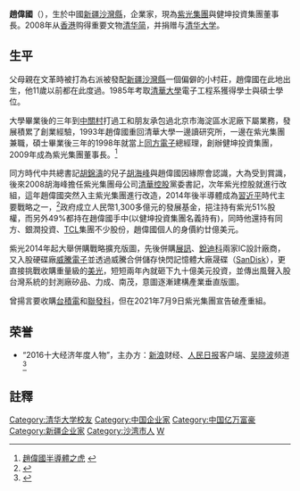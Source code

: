 {{Infobox_officeholder
|name = <span style="font-size:larger;">趙偉國</span>
|image name =
|width = 
|now = <span style="color: blue;">紫光集團董事長<br>健坤投資集團董事長</span>
|period = 2009年11月至今 
|Sex = 男
|different name =
|nationality = {{PRC}}
|party = {{CCP|19px}}
|Native place = [[河南|河南]]<ref>{{Cite web|title=紫光重组乱象：或造成国有资产流失--人民网经济频道|url=http://finance.people.com.cn/GB/10205907.html|accessdate=2020-05-11|work=人民网|archive-date=2010-07-20|archive-url=https://web.archive.org/web/20100720050230/http://finance.people.com.cn/GB/10205907.html|dead-url=no}}</ref>
|date of birth = {{Birth year and age|1967|11|29}}
|place of birth = {{PRC}}<br>[[新疆维吾尔自治区|新疆]][[沙灣縣|沙灣縣]]
|date of death = 
|place of death = 
|spouse = 
|relatives = 
|educate = 
*[[清華大學|清華大學]]電子工程系碩士
|past = 
*[[中關村|中關村]]售貨員
*海淀區水泥廠承包商
*紫光集團兼職研究員
*同方股份電子總經理
*北京同方科技總經理
*健坤投資集團董事長
*紫光集團董事長
|work =
}}
'''趙偉國'''（{{bd|1967年|11月29日|||catIdx=Z}}），生於中國[[新疆维吾尔自治区|新疆]][[沙灣縣|沙灣縣]]，企業家，現為[[紫光集團|紫光集團]]與健坤投資集團董事長。2008年从[[香港|香港]]购得重要文物[[清华简|清华简]]，并捐赠与[[清华大学|清华大学]]。

==生平==
父母親在文革時被打為右派被發配[[新疆维吾尔自治区|新疆]][[沙灣縣|沙灣縣]]一個偏僻的小村莊，趙偉國在此地出生，他11歲以前都在此度過。1985年考取[[清華大學|清華大學]]電子工程系獲得學士與碩士學位。

大學畢業後的三年到[[中關村|中關村]]打過工和朋友承包過北京市海淀區水泥廠下屬業務，發展積累了創業經驗，1993年趙偉國重回清華大學一邊讀研究所，一邊在紫光集團兼職，碩士畢業後三年的1998年就當上[[清华同方|同方電子]]總經理，創辦健坤投資集團，2009年成為紫光集團董事長。<ref>[http://money.udn.com/money/story/5603/1300563-%E5%85%A9%E5%B2%B8%E4%BA%BA%E7%89%A9%EF%BC%8F%E7%B4%AB%E5%85%89%E8%B6%99%E5%81%89%E5%9C%8B-%E9%A4%93%E8%99%8E%E6%92%B2%E5%8F%B0%E5%BB%A0 趙偉國半導體之虎] {{webarchive|url=https://web.archive.org/web/20151225060049/http://money.udn.com/money/story/5603/1300563-%E5%85%A9%E5%B2%B8%E4%BA%BA%E7%89%A9%EF%BC%8F%E7%B4%AB%E5%85%89%E8%B6%99%E5%81%89%E5%9C%8B-%E9%A4%93%E8%99%8E%E6%92%B2%E5%8F%B0%E5%BB%A0 |date=2015-12-25 }}</ref>

同方時代中共總書記[[胡錦濤|胡錦濤]]的兒子[[胡海峰|胡海峰]]與趙偉國因緣際會認識，大為受到賞識，後來2008胡海峰擔任紫光集團母公司[[清華控股|清華控股]]黨委書記，次年紫光控股就進行改組，這年趙偉國突然入主紫光集團進行改造，2014年後半導體成為[[習近平|習近平]]時代主要戰略之一，<ref>{{Cite web |url=http://udn.com/news/story/8928/1372814-%E7%B4%AB%E5%85%89%E8%91%A3%E5%BA%A7%E8%B6%99%E5%81%89%E5%9C%8B-%E9%A4%93%E8%99%8E%E7%8D%B5%E9%A3%9F%E3%80%81%E5%8D%8A%E5%B0%8E%E9%AB%94%E5%9C%9F%E8%B1%AA |title=紫光崛起之謎 |accessdate=2015-12-15 |archive-date=2015-12-15 |archive-url=https://web.archive.org/web/20151215023545/http://udn.com/news/story/8928/1372814-%E7%B4%AB%E5%85%89%E8%91%A3%E5%BA%A7%E8%B6%99%E5%81%89%E5%9C%8B-%E9%A4%93%E8%99%8E%E7%8D%B5%E9%A3%9F%E3%80%81%E5%8D%8A%E5%B0%8E%E9%AB%94%E5%9C%9F%E8%B1%AA |dead-url=no }}</ref>政府成立人民幣1,300多億元的發展基金，挹注持有紫光51%股權，而另外49%都持在趙偉國手中(以健坤投資集團名義持有)，同時他還持有同方、銀潤投資、[[TCL|TCL]]集團不少股份，趙偉國個人的身價約廿億美元。

紫光2014年起大舉併購戰略擴充版圖，先後併購[[展訊|展訊]]、[[銳迪科|銳迪科]]兩家IC設計廠商，又入股硬碟廠[[威騰電子|威騰電子]]並透過威騰合併儲存快閃記憶體大廠晟碟（[[SanDisk|SanDisk]]），更直接挑戰收購重量級的[[美光|美光]]，短短兩年內就砸下九十億美元投資，並傳出風聲入股台灣系統的封測廠矽品、力成、南茂，意圖逐漸建構產業垂直版圖。

曾揚言要收購[[台積電|台積電]]和[[聯發科|聯發科]]，但在2021年7月9日紫光集團宣告破產重組。

== 荣誉 ==
*“2016十大经济年度人物”，主办方：[[新浪|新浪]]财经、[[人民日报|人民日报]]客户端、[[吴晓波|吴晓波]]频道<ref >{{cite web |url=http://www.3news.cn/news/guonei/2017/0111/185033.html |language= |title=2016十大经济年度人物隆重揭晓 董明珠吴小晖等荣登榜单 |publisher=新浪 |date=2017-01-11 |accessdate= |archive-date=2020-01-24 |archive-url=https://web.archive.org/web/20200124144315/http://www.3news.cn/news/guonei/2017/0111/185033.html |dead-url=yes }}</ref>

==註釋==
{{reflist}}

{{Authority control}}
{{DEFAULTSORT:Z}}
[[Category:清华大学校友|Category:清华大学校友]]
[[Category:中国企业家|Category:中国企业家]]
[[Category:中国亿万富豪|Category:中国亿万富豪]]
[[Category:新疆企业家|Category:新疆企业家]]
[[Category:沙湾市人|Category:沙湾市人]]
[[Category:赵姓|W]]